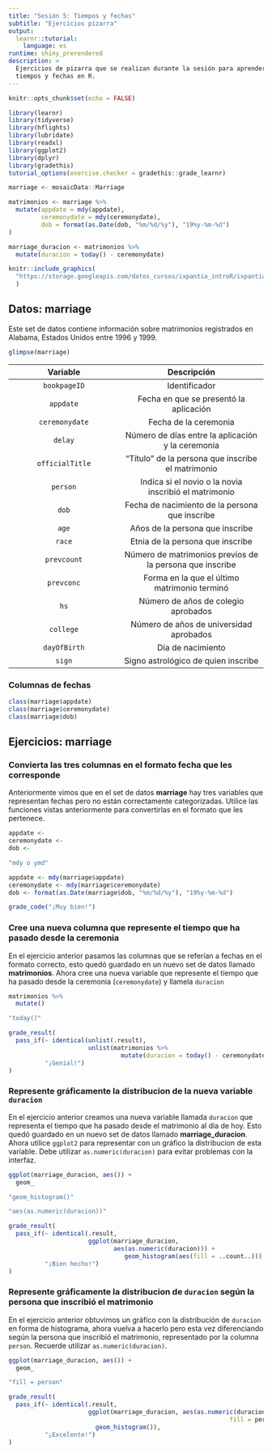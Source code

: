 ```yaml
---
title: "Sesión 5: Tiempos y fechas"
subtitle: "Ejercicios pizarra"
output: 
  learnr::tutorial:
    language: es
runtime: shiny_prerendered
description: >
  Ejercicios de pizarra que se realizan durante la sesión para aprender sobre
  tiempos y fechas en R.
---
```


<style type="text/css">
@import url("https://storage.googleapis.com/datos_cursos/ixpantia_introR/intro_r.css");
</style>

<style>
@import url('https://fonts.googleapis.com/css2?family=Roboto+Mono&family=Roboto+Slab&family=Source+Sans+Pro:wght@300;400&display=swap');

@import url('https://fonts.googleapis.com/css2?family=Lato&display=swap');
</style> 

```r
knitr::opts_chunk$set(echo = FALSE)

library(learnr)
library(tidyverse)
library(hflights)
library(lubridate)
library(readxl)
library(ggplot2)
library(dplyr)
library(gradethis)
tutorial_options(exercise.checker = gradethis::grade_learnr)

marriage <- mosaicData::Marriage

matrimonios <- marriage %>%
  mutate(appdate = mdy(appdate),
         ceremonydate = mdy(ceremonydate),
         dob = format(as.Date(dob, "%m/%d/%y"), "19%y-%m-%d")
)

marriage_duracion <- matrimonios %>%
  mutate(duracion = today() - ceremonydate)
```

```r
knitr::include_graphics(
  "https://storage.googleapis.com/datos_cursos/ixpantia_introR/ixpantia_logo.png"
  )   
```

## Datos: **marriage**

Este set de datos contiene información sobre matrimonios registrados en Alabama,
Estados Unidos entre 1996 y 1999. 

```r
glimpse(marriage)
```

| Variable        | Descripción                                              |
| :--------:      | :-----------:                                            |
| `bookpageID`    | Identificador                                            |
| `appdate`       | Fecha en que se presentó la aplicación                   |
| `ceremonydate`  | Fecha de la ceremonia                                    |
| `delay`         | Número de días entre la aplicación y la ceremonia        |
| `officialTitle` | "Título" de la persona que inscribe el matrimonio        |
| `person`        | Indica si el novio o la novia inscribió el matrimonio    |
| `dob`           | Fecha de nacimiento de la persona que inscribe           |
| `age`           | Años de la persona que inscribe                          |
| `race`          | Etnia de la persona que inscribe                         |
| `prevcount`     | Número de matrimonios previos de la persona que inscribe |
| `prevconc`      | Forma en la que el último matrimonio terminó             |
| `hs`            | Número de años de colegio aprobados                      |
| `college`       | Número de años de universidad aprobados                  |
| `dayOfBirth`    | Día de nacimiento                                        |
| `sign`          | Signo astrológico de quien inscribe                      |

### Columnas de fechas

```r
class(marriage$appdate)
class(marriage$ceremonydate)
class(marriage$dob)
```

## Ejercicios: **marriage**

### Convierta las tres columnas en el formato fecha que les corresponde

Anteriormente vimos que en el set de datos **marriage** hay tres variables que
representan fechas pero no están correctamente categorizadas. Utilice las 
funciones vistas anteriormente para convertirlas en el formato que les
pertenece. 

```r
appdate <-
ceremonydate <-
dob <-
```

```r
"mdy o ymd"
```

```r
appdate <- mdy(marriage$appdate)
ceremonydate <- mdy(marriage$ceremonydate)
dob <- format(as.Date(marriage$dob, "%m/%d/%y"), "19%y-%m-%d")
```

```r
grade_code("¡Muy bien!")
```

### Cree una nueva columna que represente el tiempo que ha pasado desde la ceremonia 
En el ejercicio anterior pasamos las columnas que se referían a fechas en el 
formato correcto, esto quedó guardado en un nuevo set de datos llamado
**matrimonios**. Ahora cree una nueva variable que represente el tiempo que ha
pasado desde la ceremonia (`ceremonydate`) y llamela `duracion`

```r
matrimonios %>% 
  mutate()
```

```r
"today()"
```

```r
grade_result(
  pass_if(~ identical(unlist(.result), 
                      unlist(matrimonios %>% 
                               mutate(duracion = today() - ceremonydate))),
          "¡Genial!")
)
```

### Represente gráficamente la distribucion de la nueva variable `duracion`

En el ejercicio anterior creamos una nueva variable llamada `duracion` que
representa el tiempo que ha pasado desde el matrimonio al dia de hoy. Esto 
quedó guardado en un nuevo set de datos llamado **marriage_duracion**. Ahora 
utilice `ggplot2` para representar con un gráfico la distribucion de esta
variable. Debe utilizar `as.numeric(duracion)` para evitar problemas con la
interfaz. 

```r
ggplot(marriage_duracion, aes()) +
  geom_
```

```r
"geom_histogram()"
```

```r
"aes(as.numeric(duracion))"
```

```r
grade_result(
  pass_if(~ identical(.result, 
                      ggplot(marriage_duracion, 
                             aes(as.numeric(duracion))) +
                                geom_histogram(aes(fill = ..count..))),
          "¡Bien hecho!")
)
```

### Represente gráficamente la distribucion de  `duracion` según la persona que inscribió el matrimonio

En el ejercicio anterior obtuvimos un gráfico con la distribución de `duracion`
en forma de histograma, ahora vuelva a hacerlo pero esta vez diferenciando
según la persona que inscribió el matrimonio, representado por la columna 
`person`. Recuerde utilizar `as.numeric(duracion)`. 

```r
ggplot(marriage_duracion, aes()) +
  geom_
```

```r
"fill = person"
```

```r
grade_result(
  pass_if(~ identical(.result, 
                      ggplot(marriage_duracion, aes(as.numeric(duracion),
                                                             fill = person)) +
                        geom_histogram()),
          "¡Excelente!")
)
```

